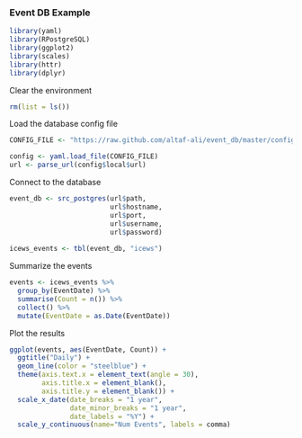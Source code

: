 ### Event DB Example

```r
library(yaml)
library(RPostgreSQL)
library(ggplot2)
library(scales)
library(httr)
library(dplyr)
```

Clear the environment

```r
rm(list = ls())
```

Load the database config file

```r
CONFIG_FILE <- "https://raw.github.com/altaf-ali/event_db/master/config/database.yaml"

config <- yaml.load_file(CONFIG_FILE)
url <- parse_url(config$local$url)
```

Connect to the database

```r
event_db <- src_postgres(url$path, 
                         url$hostname,
                         url$port,
                         url$username,
                         url$password)
      
icews_events <- tbl(event_db, "icews")
```

Summarize the events

```r
events <- icews_events %>%
  group_by(EventDate) %>%
  summarise(Count = n()) %>%
  collect() %>%
  mutate(EventDate = as.Date(EventDate)) 
```

Plot the results

```r
ggplot(events, aes(EventDate, Count)) +
  ggtitle("Daily") +
  geom_line(color = "steelblue") +
  theme(axis.text.x = element_text(angle = 30),
        axis.title.x = element_blank(), 
        axis.title.y = element_blank()) +
  scale_x_date(date_breaks = "1 year", 
               date_minor_breaks = "1 year",
               date_labels = "%Y") +
  scale_y_continuous(name="Num Events", labels = comma)
```




